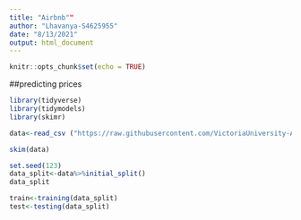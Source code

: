 ```yaml
---
title: "Airbnb""
author: "Lhavanya-S4625955"
date: "8/13/2021"
output: html_document
---
```


```r
knitr::opts_chunk$set(echo = TRUE)
```

##predicting prices 
```r
library(tidyverse)
library(tidymodels)
library(skimr)
```
```r
data<-read_csv ("https://raw.githubusercontent.com/VictoriaUniversity-AU/bco6008/main/train_airbnb.csv?token=AJTU3ZKY2LCZZTMCDFSI4ODBDYLIG")

skim(data)

```

```r
set.seed(123)
data_split<-data%>%initial_split()
data_split
```
```r
train<-training(data_split)
test<-testing(data_split)
```

